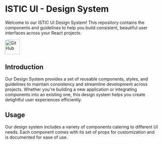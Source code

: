 
<Meta title="ISTIC UI/Introduction" />

# ISTIC UI - Design System

Welcome to our ISTIC UI Design System! This repository contains the components and guidelines to help you build consistent, beautiful user interfaces across your React projects.

<a href="https://github.com/Merces-dev/ISTIC-UI" target="_blank">
  <img
    src="https://github.com/fluidicon.png"
    alt="GitHub"
    width="48"
    height="48"
  />
</a>

## Introduction

Our Design System provides a set of reusable components, styles, and guidelines to maintain consistency and streamline development across projects. Whether you're building a new application or integrating components into an existing one, this design system helps you create delightful user experiences efficiently.

## Usage

Our design system includes a variety of components catering to different UI needs. Each component comes with its set of props for customization and is documented for ease of use.
